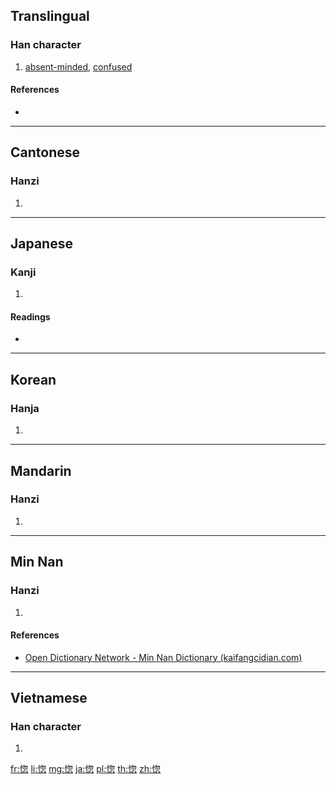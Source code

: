 ==Translingual==

===Han character===
{{Han char|rn=61|rad=心|as=08|sn=11|four=97032|canj=PPHP|ids=⿰忄忽}}

# [[absent-minded]], [[confused]]

====References====
* {{Han ref|kx=0391.080|dkj=10811|dj=0725.200|hdz=42317.130|uh=60DA|ud=24794|bh=B1AB|bd=45483}}

----

==Cantonese==

===Hanzi===
{{yue-hanzi|jyut=fat1|y=fat1}}

# {{defn|lang=yue|sort=心08}}

----

==Japanese==

===Kanji===
{{ja-kanji|grade=|rs=心08}}

# {{defn|lang=ja|sort=心08}}

====Readings====
* {{ja-readings|on=[[こつ]] (kotsu)|kun=[[ほれる]] (horeru)}}

----

==Korean==

===Hanja===
{{ko-hanja|hangeul=홀|eumhun=|rv=hol|mr=hol|y=hol}}

# {{defn|lang=ko|sort=心08}}

----

==Mandarin==

===Hanzi===
{{cmn-hanzi|pin=[[hū]] ([[hu1]])|wg=hu<sup>1</sup>}}

# {{defn|lang=cmn|sort=心08}}

----

==Min Nan==

===Hanzi===
{{nan-hanzi|poj=[[hut]] (hut<sup>4</sup>)|tlpa=hut (hut<sup>4</sup>)}}

# {{defn|lang=nan|sort=心08}}

====References====
* [http://kaifangcidian.com/han/minnan/%E6%83%9A Open Dictionary Network - Min Nan Dictionary (kaifangcidian.com)]

----

==Vietnamese==

===Han character===
{{vi-hantu|[[hốt]], [[ghen]]|rs=心08}}

# {{defn|lang=vi|sort=心08}}

[[fr:惚]]
[[li:惚]]
[[mg:惚]]
[[ja:惚]]
[[pl:惚]]
[[th:惚]]
[[zh:惚]]